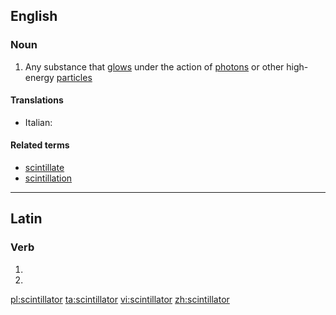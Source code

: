 ==English==

===Noun===
{{wikipedia}}
{{en-noun}}

# {{context|physics}} Any substance that [[glow]]s under the action of [[photon]]s or other high-energy [[particle]]s

====Translations====
{{trans-top|substance which glows under the action of high-energy particles}}
* Italian: {{t-|it|scintillatore|m}}
{{trans-mid}}
{{trans-bottom}}

====Related terms====
* [[scintillate]]
* [[scintillation]]

----

==Latin==

===Verb===
{{la-verb-form|scintillātor}}

# {{conjugation of|scintillo|scintillō|2|s|fut|pass|imp|lang=la}}
# {{conjugation of|scintillo|scintillō|3|s|fut|pass|imp|lang=la}}

[[pl:scintillator]]
[[ta:scintillator]]
[[vi:scintillator]]
[[zh:scintillator]]